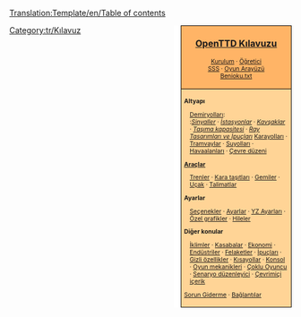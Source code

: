 <noinclude>[[Translation:Template/en/Table of contents]]</noinclude><noinclude></noinclude>
<div style="float:right; padding-left:12px; background:#ffffff;">
<div style="border:1px solid #000000; background:#ffb466; padding:5px; -moz-border-radius-topleft:5px; -moz-border-radius-topright:5px; font-size: 12pt;">
<center><strong><font size="3">[[tr/Manual/Main Page|OpenTTD Kılavuzu]]</font></strong></center>
<div style="font-size: 8pt; text-align: center;">
[[tr/Manual/Kurulum|Kurulum]] &middot; 
[[tr/Manual/Tutorial/Main Page|Öğretici]]<br />
[[tr/Archive/Community/SSS|SSS]] &middot; 
[[tr/Manual/Oyun Arayüzü|Oyun Arayüzü]]<br />
[[tr/Benioku.txt|Benioku.txt]]
</div>
</div>
<div style="border:1px solid black; border-top-width: 0px; background:#ffd496; padding:5px; -moz-border-radius-bottomleft:5px; -moz-border-radius-bottomright:8px; font-size: 8pt;">

<div style="width: 186px">
'''Altyapı'''
<div style="margin-left:10px;">
[[tr/Manual/Demiryolu inşaatı|Demiryolları]]: <br />
:''[[tr/Sinyaller|Sinyaller]]'' &middot; ''[[tr/Demiryolu istasyonu|İstasyonlar]]'' &middot; ''[[tr/Community/Junctionary/Kavşaklar|Kavşaklar]]'' &middot; ''[[tr/Trenyolu Tasarımları|Taşıma kapasitesi]]'' &middot; ''[[tr/Community/Ray Tasarımları|Ray Tasarımları ve İpuçları]]''
[[tr/Manual/Karayolu inşaatı|Karayolları]] &middot; [[tr/Manual/Tramvaylar|Tramvaylar]] &middot; [[tr/Manual/Suyolu inşaatı|Suyolları]] &middot; [[tr/Manual/Havaalanı inşaatı|Havaalanları]] &middot; [[tr/Manual/Çevre düzeni|Çevre düzeni]]
</div>
</div>

<div style="width: 186px">
'''[[tr/Manual/Araçlar|Araçlar]]'''
<div style="margin-left:10px;">
[[tr/Manual/Trenler|Trenler]] &middot; [[tr/Manual/Kara taşıtları|Kara taşıtları]] &middot; [[tr/Manual/Gemiler|Gemiler]] &middot;
[[tr/Manual/Uçak|Uçak]] &middot; [[tr/Manual/Talimatlar|Talimatlar]]
</div>
</div>

<div style="width: 186px">
'''Ayarlar'''
<div style="margin-left:10px;">
[[tr/Manual/Seçenekler|Seçenekler]] &middot; [[tr/Archive/Manual/Settings/Ayarlar|Ayarlar]] &middot; [[tr/Manual/YZ Ayarları|YZ Ayarları]] &middot;
[[tr/Manual/NewGRF|Özel grafikler]] &middot; [[tr/Manual/Hileler|Hileler]]
</div>
</div>

<div style="width: 186px">
'''Diğer konular'''<br />
<div style="margin-left:10px;">
[[tr/Manual/İklimler|İklimler]] &middot; [[tr/Manual/Kasabalar|Kasabalar]] &middot; [[tr/Manual/Ekonomi|Ekonomi]] &middot; [[tr/Manual/Endüstriler|Endüstriler]] &middot;
[[tr/Manual/Felaketler|Felaketler]] &middot; [[tr/Manual/İpuçları|İpuçları]] &middot;
[[tr/Manual/Gizli özellikler|Gizli özellikler]] &middot; [[tr/Manual/Kısayollar|Kısayollar]] &middot;
[[tr/Manual/Konsol|Konsol]] &middot; [[tr/Oyun mekanikleri|Oyun mekanikleri]] &middot;
[[tr/Manual/Çoklu Oyuncu|Çoklu Oyuncu]] &middot; [[tr/Manual/Senaryo düzenleyici|Senaryo düzenleyici]] &middot;
[[tr/Manual/Çevrimiçi içerik|Çevrimiçi içerik]]
</div>
</div>

[[tr/Archive/Manual/Sorun Giderme|Sorun Giderme]] &middot; [[tr/Archive/Lists/Bağlantılar|Bağlantılar]]
</div>
</div>
<includeonly>[[Category:tr/Kılavuz]]</includeonly>